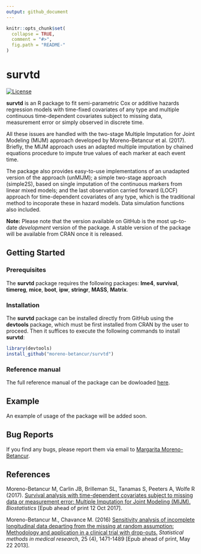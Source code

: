 ```yaml
---
output: github_document
---
```


<!-- README.md is generated from README.Rmd. Please edit that file -->

```r
knitr::opts_chunk$set(
  collapse = TRUE,
  comment = "#>",
  fig.path = "README-"
)
```

# survtd

[![License](License-GPL-image.svg)](http://www.gnu.org/licenses/gpl-3.0.html)

**survtd** is an R package to fit semi-parametric Cox or additive hazards regression models with time-fixed covariates of any type and multiple continuous time-dependent covariates subject to missing data, measurement error or simply observed in discrete time.

All these issues are handled with the two-stage Multiple Imputation for Joint Modeling (MIJM) approach developed by Moreno-Betancur et al. (2017). Briefly, the MIJM approach uses an adapted multiple imputation by chained equations procedure to impute true values of each marker at each event time.  

The package also provides easy-to-use implementations of an unadapted version of the approach (unMIJM); a simple two-stage approach (simple2S), based on single imputation of the continuous markers from linear mixed models; and the last observation carried forward (LOCF) approach for time-dependent covariates of any type, which is the traditional method to incoporate these in hazard models. Data simulation functions also included.

**Note:** Please note that the version available on GitHub is the most up-to-date *development* version of the package. A stable version of the package will be available from CRAN once it is released.

## Getting Started

### Prerequisites

The **survtd** package requires the following packages: **lme4**, **survival**, **timereg**, **mice**, **boot**, **ipw**, **stringr**, **MASS**, **Matrix**.

### Installation

The **survtd** package can be installed directly from GitHub using the **devtools** package, which must be first installed from CRAN by the user to proceed. Then it suffices to execute the following commands to install **survtd**:

```r
library(devtools)
install_github("moreno-betancur/survtd")
```

### Reference manual

The full reference manual of the package can be dowloaded [here](https://rawgit.com/moreno-betancur/Reference_manuals/master/survtd.pdf).

## Example

An example of usage of the package will be added soon.

## Bug Reports

If you find any bugs, please report them via email to [Margarita Moreno-Betancur](mailto:margarita.moreno@mcri.edu.au).

## References
Moreno-Betancur M, Carlin JB, Brilleman SL, Tanamas S, Peeters A, Wolfe R (2017). [Survival analysis
with time-dependent covariates subject to missing data or measurement error: Multiple Imputation for Joint Modeling (MIJM).](https://academic.oup.com/biostatistics/article-abstract/doi/10.1093/biostatistics/kxx046/4461848/Survival-analysis-with-time-dependent-covariates?redirectedFrom=fulltext) *Biostatistics* [Epub ahead of print 12 Oct 2017].

Moreno-Betancur M., Chavance M. (2016) [Sensitivity analysis of incomplete longitudinal data departing 
from the missing at random assumption: Methodology and application in a clinical trial with drop-outs.](http://journals.sagepub.com/doi/abs/10.1177/0962280213490014) *Statistical methods in medical research*, 25 (4), 1471-1489 [Epub ahead of print, May 22 2013].

